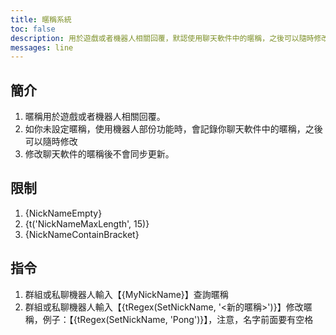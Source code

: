 ```yaml
---
title: 暱稱系統
toc: false
description: 用於遊戲或者機器人相關回覆，默認使用聊天軟件中的暱稱，之後可以隨時修改，修改聊天軟件的暱稱後不會同步更新。
messages: line
---
```


## 簡介

1. 暱稱用於遊戲或者機器人相關回覆。
2. 如你未設定暱稱，使用機器人部份功能時，會記錄你聊天軟件中的暱稱，之後可以隨時修改
3. 修改聊天軟件的暱稱後不會同步更新。

## 限制

1. {NickNameEmpty}
2. {t('NickNameMaxLength', 15)}
3. {NickNameContainBracket}

## 指令

1. 群組或私聊機器人輸入【{MyNickName}】查詢暱稱
2. 群組或私聊機器人輸入【{tRegex(SetNickName, '<新的暱稱>')}】修改暱稱，例子：【{tRegex(SetNickName, 'Pong')}】，注意，名字前面要有空格
